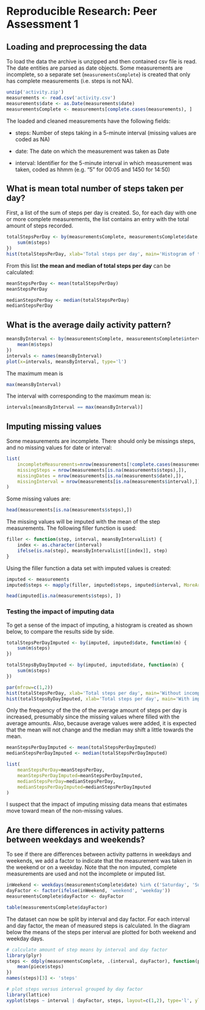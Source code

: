 # Reproducible Research: Peer Assessment 1


## Loading and preprocessing the data
To load the data the archive is unzipped and then contained csv file is read. The date entities are parsed as date objects. Some measurements are incomplete, so a separate set (`measurementsComplete`) is created that only has complete measurements (i.e. steps is not NA).

```r
unzip('activity.zip')
measurements <- read.csv('activity.csv')
measurements$date <- as.Date(measurements$date)
measurementsComplete <- measurements[complete.cases(measurements), ]
```

The loaded and cleaned measurements have the following fields:

* steps: Number of steps taking in a 5-minute interval (missing values are coded as NA)

* date: The date on which the measurement was taken as Date

* interval: Identifier for the 5-minute interval in which measurement was taken, coded as hhmm (e.g. "5" for 00:05 and 1450 for 14:50)


## What is mean total number of steps taken per day?
First, a list of the sum of steps per day is created. So, for each day with one or more complete measurements, the list contains an entry with the total amount of steps recorded.  

```r
totalStepsPerDay <- by(measurementsComplete, measurementsComplete$date, function(m) { 
    sum(m$steps) 
})
hist(totalStepsPerDay, xlab='Total steps per day', main='Histogram of total steps per day')
```

From this list **the mean and median of total steps per day** can be calculated:

```r
meanStepsPerDay <- mean(totalStepsPerDay)
meanStepsPerDay
```

```r
medianStepsPerDay <- median(totalStepsPerDay)
medianStepsPerDay
```

## What is the average daily activity pattern?

```r
meansByInterval <- by(measurementsComplete, measurementsComplete$interval, function(m) { 
    mean(m$steps)
})
intervals <- names(meansByInterval)
plot(x=intervals, meansByInterval, type='l')
```

The maximum mean is
```r
max(meansByInterval)
```

The interval with corresponding to the maximum mean is:

```r
intervals[meansByInterval == max(meansByInterval)]
```

## Imputing missing values
Some measurements are incomplete. There should only be missings steps, and no missing values for date or interval:

```r
list(
    incompleteMeasurements=nrow(measurements[!complete.cases(measurements), ]),
    missingSteps = nrow(measurements[is.na(measurements$steps),]),
    missingDates = nrow(measurements[is.na(measurements$date),]),
    missingInterval = nrow(measurements[is.na(measurements$interval),])
)
```

Some missing values are:

```r
head(measurements[is.na(measurements$steps),])
```

The missing values will be imputed with the mean of the step measurements. The following filler function is used:

```r
filler <- function(step, interval, meansByIntervalList) {
    index <- as.character(interval)
    ifelse(is.na(step), meansByIntervalList[[index]], step)
}
```

Using the filler function a data set with imputed values is created: 

```r
imputed <- measurements
imputed$steps <- mapply(filler, imputed$steps, imputed$interval, MoreArgs=list(as.list(meansByInterval)))

head(imputed[is.na(measurements$steps), ])
```

### Testing the impact of imputing data
To get a sense of the impact of imputing, a histogram is created as shown below, to compare the results side by side.

```r
totalStepsPerDayImputed <- by(imputed, imputed$date, function(m) { 
    sum(m$steps)
})

totalStepsByDayImputed <- by(imputed, imputed$date, function(m) { 
    sum(m$steps) 
})

par(mfrow=c(1,2))
hist(totalStepsPerDay, xlab='Total steps per day', main='Without incomplete data', ylim=c(0,40))
hist(totalStepsByDayImputed, xlab='Total steps per day', main='With imputed data', ylim=c(0,40))
```

Only the frequency of the the of the average amount of steps per day is increased, presumably since the missing values where filled with the average amounts. Also, because average values were added, it is expected that the mean will not change and the median may shift a little towards the mean.

```r
meanStepsPerDayImputed <- mean(totalStepsPerDayImputed)
medianStepsPerDayImputed <- median(totalStepsPerDayImputed)

list(
    meanStepsPerDay=meanStepsPerDay,
    meanStepsPerDayImputed=meanStepsPerDayImputed,
    medianStepsPerDay=medianStepsPerDay,
    medianStepsPerDayImputed=medianStepsPerDayImputed
)
```

I suspect that the impact of imputing missing data means that estimates move toward mean of the non-missing values.

## Are there differences in activity patterns between weekdays and weekends?
To see if there are differences between activity patterns in weekdays and weekends, we add a factor to indicate that the measurement was taken in the weekend or on a weekday. Note that the non imputed, complete measurements are used and not the incomplete or imputed list.

```r
inWeekend <- weekdays(measurementsComplete$date) %in% c('Saturday', 'Sunday')
dayFactor <- factor(ifelse(inWeekend, 'weekend', 'weekday'))
measurementsComplete$dayFactor <- dayFactor

table(measurementsComplete$dayFactor)
```

The dataset can now be split by interval and day factor. For each interval and day factor, the mean of measured steps is calculated. In the diagram below the means of the steps per interval are plotted for both weekend and weekday days.

```r
# calculate amount of step means by interval and day factor
library(plyr)
steps <- ddply(measurementsComplete, .(interval, dayFactor), function(piece) {
    mean(piece$steps)
})
names(steps)[3] <- 'steps'

# plot steps versus interval grouped by day factor
library(lattice)
xyplot(steps ~ interval | dayFactor, steps, layout=c(1,2), type='l', ylab='Number of steps')
```
